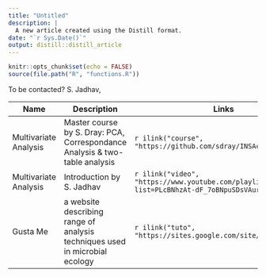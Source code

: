 ```yaml
---
title: "Untitled"
description: |
  A new article created using the Distill format.
date: "`r Sys.Date()`"
output: distill::distill_article
---
```


```r
knitr::opts_chunk$set(echo = FALSE)
source(file.path("R", "functions.R"))
```

To be contacted? S. Jadhav,



| Name        | Description                 | Links |
|-------------|-----------------------------|-------|
|Multivariate Analysis|Master course by S. Dray: PCA, Correspondance Analysis & two-table analysis|`r ilink("course", "https://github.com/sdray/INSAcourse")`|
|Multivariate Analysis|Introduction by S. Jadhav|`r ilink("video", "https://www.youtube.com/playlist?list=PLcBNhzAt-dF_7oBNpuSDsVAur0s7MwM2v")`|
|Gusta Me | a website describing range of analysis techniques used in microbial ecology |`r ilink("tuto", "https://sites.google.com/site/mb3gustame/")`|


